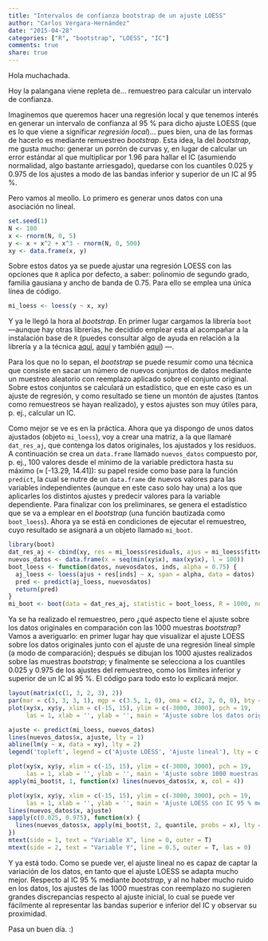 ```yaml
---
title: "Intervalos de confianza bootstrap de un ajuste LOESS"
author: "Carlos Vergara-Hernández"
date: "2015-04-28"
categories: ["R", "bootstrap", "LOESS", "IC"]
comments: true
share: true
---
```


Hola muchachada.

Hoy la palangana viene repleta de... remuestreo para calcular un intervalo de confianza.

Imaginemos que queremos hacer una regresión local y que tenemos interés en generar un intervalo de confianza al 95 % para dicho ajuste LOESS (que es lo que viene a significar _regresión local_)... pues bien, una de las formas de hacerlo es mediante remuestreo *bootstrap*. Esta idea, la del *bootstrap*, me gusta mucho: generar un porrón de curvas y, en lugar de calcular un error estándar al que multiplicar por 1.96 para hallar el IC (asumiendo normalidad, algo bastante arriesgado), quedarse con los cuantiles 0.025 y 0.975 de los ajustes a modo de las bandas inferior y superior de un IC al 95 %. 

Pero vamos al meollo. Lo primero es generar unos datos con una asociación no lineal.

```r
set.seed(1)
N <- 100
x <- rnorm(N, 0, 5)
y <- x + x^2 + x^3 - rnorm(N, 0, 500)
xy <- data.frame(x, y)
```

Sobre estos datos ya se puede ajustar una regresión LOESS con las opciones que `R` aplica por defecto, a saber: polinomio de segundo grado, familia gausiana y ancho de banda de 0.75. Para ello se emplea una única línea de código.

```r
mi_loess <- loess(y ~ x, xy)
```


Y ya le llegó la hora al *bootstrap*. En primer lugar cargamos la librería `boot` ---aunque hay otras librerías, he decidido emplear esta al acompañar a la instalación base de `R` (puedes consultar algo de ayuda en relación a la librería y a la técnica [aquí](http://www.burns-stat.com/documents/tutorials/the-statistical-bootstrap-and-other-resampling-methods-2/), [aquí](http://www.ats.ucla.edu/stat/r/library/bootstrap.htm) y también [aquí](http://www.statmethods.net/advstats/bootstrapping.html)) ---.

Para los que no lo sepan, el *bootstrap* se puede resumir como una técnica que consiste en sacar un número de nuevos conjuntos de datos mediante un muestreo aleatorio con reemplazo aplicado sobre el conjunto original. Sobre estos conjuntos se calculará un estadístico, que en este caso es un ajuste de regresión, y como resultado se tiene un montón de ajustes (tantos como remuestreos se hayan realizado), y estos ajustes son muy útiles para, p. ej., calcular un IC.

Como mejor se ve es en la práctica. Ahora que ya dispongo de unos datos ajustados (objeto `mi_loess`), voy a crear una matriz, a la que llamaré `dat_res_aj`, que contenga los datos originales, los ajustados y los residuos. A continuación se crea un `data.frame` llamado `nuevos_datos` compuesto por, p. ej., 100 valores desde el mínimo de la variable predictora hasta su máximo ($\approx$ [-13.29, 14.41]): su papel reside como base para la función `predict`, la cual se nutre de un `data.frame` de nuevos valores para las variables independientes (aunque en este caso solo hay una) a los que aplicarles los distintos ajustes y predecir valores para la variable dependiente. Para finalizar con los preliminares, se genera el estadístico que se va a emplear en el *bootstrap* (una función bautizada como `boot_loess`). Ahora ya se está en condiciones de ejecutar el remuestreo, cuyo resultado se asignará a un objeto llamado `mi_boot`.

```r
library(boot)
dat_res_aj <- cbind(xy, res = mi_loess$residuals, ajus = mi_loess$fitted)
nuevos_datos <- data.frame(x = seq(min(xy$x), max(xy$x), l = 100))
boot_loess <- function(datos, nuevosdatos, inds, alpha = 0.75) {
  aj_loess <- loess(ajus + res[inds] ~ x, span = alpha, data = datos)
  pred <- predict(aj_loess, nuevosdatos)
  return(pred)
}
mi_boot <- boot(data = dat_res_aj, statistic = boot_loess, R = 1000, nuevosdatos = nuevos_datos)
```

Ya se ha realizado el remuestreo, pero ¿qué aspecto tiene el ajuste sobre los datos originales en comparación con las 1000 muestras *bootstrap*? Vamos a averiguarlo: en primer lugar hay que visualizar el ajuste LOESS sobre los datos originales junto con el ajuste de una regresión lineal simple (a modo de comparación); después se dibujan los 1000 ajustes realizados sobre las muestras *bootstrap*; y finalmente se selecciona a los cuantiles 0.025 y 0.975 de los ajustes del remuestreo, como los límites inferior y superior de un IC al 95 %. El código para todo esto lo explicará mejor.

```r
layout(matrix(c(1, 3, 2, 3), 2))
par(mar = c(3, 3, 3, 1), mgp = c(3.5, 1, 0), oma = c(2, 2, 0, 0), bty = 'l', xaxs = 'i', yaxs = 'i')
plot(xy$x, xy$y, xlim = c(-15, 15), ylim = c(-3000, 3000), pch = 19, 
     las = 1, xlab = '', ylab = '', main = 'Ajuste sobre los datos originales')

ajuste <- predict(mi_loess, nuevos_datos)
lines(nuevos_datos$x, ajuste, lty = 1)
abline(lm(y ~ x, data = xy), lty = 2)
legend('topleft', legend = c('Ajuste LOESS', 'Ajuste lineal'), lty = c(1, 2), bty = 'n')

plot(xy$x, xy$y, xlim = c(-15, 15), ylim = c(-3000, 3000), pch = 19, 
     las = 1, xlab = '', ylab = '', main = 'Ajuste sobre 1000 muestras bootstrap')
apply(mi_boot$t, 1, function(x) lines(nuevos_datos$x, x, col = 4))

plot(xy$x, xy$y, xlim = c(-15, 15), ylim = c(-3000, 3000), pch = 19, 
     las = 1, xlab = '', ylab = '', main = 'Ajuste LOESS con IC 95 % mediante bootstrap')
lines(nuevos_datos$x, ajuste)
sapply(c(0.025, 0.975), function(x) {
  lines(nuevos_datos$x, apply(mi_boot$t, 2, quantile, probs = x), lty = 2, col = 4)
})
mtext(side = 1, text = "Variable X", line = 0, outer = T)
mtext(side = 2, text = "Variable Y", line = 0.5, outer = T, las = 0)
```

Y ya está todo. Como se puede ver, el ajuste lineal no es capaz de captar la variación de los datos, en tanto que el ajuste LOESS se adapta mucho mejor. Respecto al IC 95 % mediante *bootstrap*, y al no haber mucho ruido en los datos, los ajustes de las 1000 muestras con reemplazo no sugieren grandes discrepancias respecto al ajuste inicial, lo cual se puede ver fácilmente al representar las bandas superior e inferior del IC y observar su proximidad.

Pasa un buen día. :)
